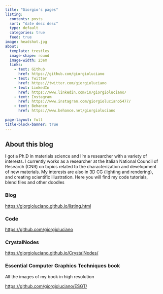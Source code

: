 ```yaml
---
title: "Giorgio's pages"
listing:
  contents: posts
  sort: "date desc desc"
  type: default
  categories: true
  feed: true
image: headshot.jpg
about:
  template: trestles
  image-shape: round
  image-width: 23em
  links:
    - text: Github
      href: https://github.com/giorgioluciano
    - text: Twitter
      href: https://twitter.com/giorgioluciano
    - text: LinkedIn
      href: https://www.linkedin.com/in/giorgioluciano/
    - text: Instagram
      href: https://www.instagram.com/giorgioluciano5477/
    - text: Behance
      href: https://www.behance.net/giorgioluciano
    
page-layout: full
title-block-banner: true
---
```


## About this blog

I got a Ph.D in materials science and I'm a researcher with a variety of interests. I currently works as a researcher at the Italian National Council of Research (CNR) on topics related to the characterization and development of new materials. My interests are also in 3D CG (lighting and rendering), and creating scientific illustration. Here you will find my code tutorials, blend files and other doodles

### Blog

<https://giorgioluciano.github.io/listing.html>

### Code

<https://github.com/giorgioluciano>

### CrystalNodes

<https://giorgioluciano.github.io/CrystalNodes/>

### Essential Computer Graphics Techniques book

All the images of my book in high resolution

<https://github.com/giorgioluciano/ESGT/>

